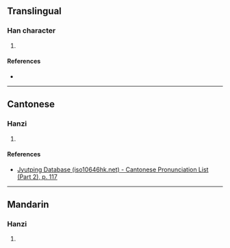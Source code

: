 {{character info/new}}
==Translingual==

===Han character===
{{Han char|rn=64|rad=手|as=10|sn=13|four=|canj=QJCN,XQJCN|ids=⿰扌𡨝}}

# {{defn|Han|sort=手10}}

====References====
* {{Han ref|kx=0449.081|hdz=31937.061|uh=6449|ud=25673}}

----

==Cantonese==

===Hanzi===
{{yue-hanzi|jyut=[[sau1]]|y=sau1}}

# {{defn|lang=yue|sort=手10}}

====References====
* [http://www.iso10646hk.net/jp/document/download.jsp Jyutping Database (iso10646hk.net) - Cantonese Pronunciation List (Part 2), p. 117]

----

==Mandarin==

===Hanzi===
{{cmn-hanzi|pin=[[sōu]] ([[sou1]])|wg=sou<sup>1</sup>}}

# {{defn|lang=cmn|sort=手10}}